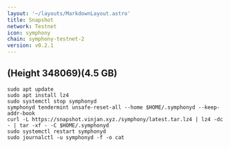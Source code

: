 ```yaml
---
layout: '~/layouts/MarkdownLayout.astro'
title: Snapshot
network: Testnet
icon: symphony
chain: symphony-testnet-2
version: v0.2.1
---
```

(Height 348069)(4.5 GB)
---
```
sudo apt update
sudo apt install lz4
sudo systemctl stop symphonyd
symphonyd tendermint unsafe-reset-all --home $HOME/.symphonyd --keep-addr-book
curl -L https://snapshot.vinjan.xyz./symphony/latest.tar.lz4 | lz4 -dc - | tar -xf - -C $HOME/.symphonyd
sudo systemctl restart symphonyd
sudo journalctl -u symphonyd -f -o cat
```
